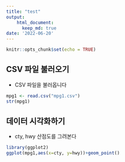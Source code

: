 ```yaml
---
title: "test"
output: 
    html_document:
      keep_md: true
date: '2022-06-20'
---
```


```r
knitr::opts_chunk$set(echo = TRUE)
```

## CSV 파일 불러오기
- CSV 파일을 불러옵니다
```r
mpg1 <- read.csv("mpg1.csv")
str(mpg1)
```


## 데이터 시각화하기
- cty, hwy 산점도를 그려본다

```r
library(ggplot2)
ggplot(mpg1,aes(x=cty, y=hwy))+geom_point()
```






